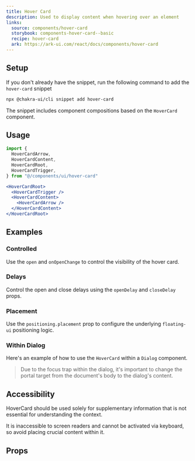 ```yaml
---
title: Hover Card
description: Used to display content when hovering over an element
links:
  source: components/hover-card
  storybook: components-hover-card--basic
  recipe: hover-card
  ark: https://ark-ui.com/react/docs/components/hover-card
---
```


<ExampleTabs name="hover-card-basic" />

## Setup

If you don't already have the snippet, run the following command to add the
`hover-card` snippet

```sh
npx @chakra-ui/cli snippet add hover-card
```

The snippet includes component compositions based on the `HoverCard` component.

## Usage

```jsx
import {
  HoverCardArrow,
  HoverCardContent,
  HoverCardRoot,
  HoverCardTrigger,
} from "@/components/ui/hover-card"
```

```jsx
<HoverCardRoot>
  <HoverCardTrigger />
  <HoverCardContent>
    <HoverCardArrow />
  </HoverCardContent>
</HoverCardRoot>
```

## Examples

### Controlled

Use the `open` and `onOpenChange` to control the visibility of the hover card.

<ExampleTabs name="hover-card-controlled" />

### Delays

Control the open and close delays using the `openDelay` and `closeDelay` props.

<ExampleTabs name="hover-card-with-delay" />

### Placement

Use the `positioning.placement` prop to configure the underlying `floating-ui`
positioning logic.

<ExampleTabs name="hover-card-with-placement" />

### Within Dialog

Here's an example of how to use the `HoverCard` within a `Dialog` component.

> Due to the focus trap within the dialog, it's important to change the portal
> target from the document's body to the dialog's content.

<ExampleTabs name="hover-card-in-dialog" />

## Accessibility

HoverCard should be used solely for supplementary information that is not
essential for understanding the context.

It is inaccessible to screen readers and cannot be activated via keyboard, so
avoid placing crucial content within it.

## Props

<PropTable component="HoverCard" part="Root" />
